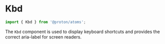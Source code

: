 

# Kbd

```js
import { Kbd } from '@proton/atoms';
```

The `Kbd` component is used to display keyboard shortcuts and provides the correct aria-label for screen readers.

<Canvas withSource="open">
    <Story id="components-kbd--basic" />
</Canvas>

<ArgsTable story={PRIMARY_STORY} />
